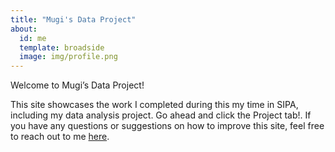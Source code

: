 ```yaml
---
title: "Mugi's Data Project"
about:
  id: me
  template: broadside
  image: img/profile.png
---
```


:::{#me}


:::

Welcome to Mugi’s Data Project!

This site showcases the work I completed during this my time in SIPA, including my data analysis project. Go ahead and click the Project tab!. If you have any questions or suggestions on how to improve this site, feel free to reach out to me [here](mailto:msm2287@columbia.edu).
